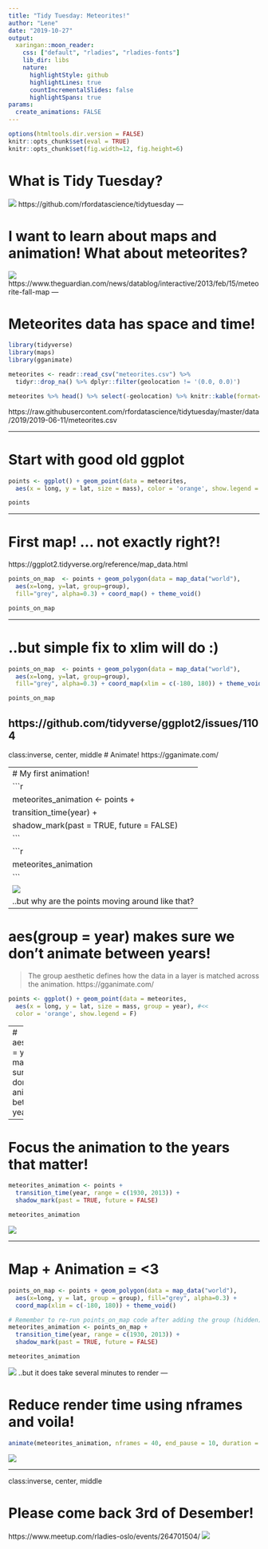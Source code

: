 ```yaml
---
title: "Tidy Tuesday: Meteorites!"
author: "Lene"
date: "2019-10-27"
output:
  xaringan::moon_reader:
    css: ["default", "rladies", "rladies-fonts"]
    lib_dir: libs
    nature:
      highlightStyle: github
      highlightLines: true
      countIncrementalSlides: false
      highlightSpans: true
params:
  create_animations: FALSE
---
```


```r
options(htmltools.dir.version = FALSE)
knitr::opts_chunk$set(eval = TRUE)
knitr::opts_chunk$set(fig.width=12, fig.height=6) 
```

# What is Tidy Tuesday?
![](https://github.com/rfordatascience/tidytuesday/blob/master/static/tt_logo.png?raw=true)
https://github.com/rfordatascience/tidytuesday
---

# I want to learn about maps and animation! What about meteorites?
![](guardian.png)
https://www.theguardian.com/news/datablog/interactive/2013/feb/15/meteorite-fall-map
---

# Meteorites data has space and time!
```r
library(tidyverse)
library(maps)
library(gganimate)

meteorites <- readr::read_csv("meteorites.csv") %>% 
  tidyr::drop_na() %>% dplyr::filter(geolocation != '(0.0, 0.0)')
```
```r
meteorites %>% head() %>% select(-geolocation) %>% knitr::kable(format='html')
```
https://raw.githubusercontent.com/rfordatascience/tidytuesday/master/data/2019/2019-06-11/meteorites.csv

---

# Start with good old ggplot
```r
points <- ggplot() + geom_point(data = meteorites, 
  aes(x = long, y = lat, size = mass), color = 'orange', show.legend = F)
```
```r
points
```

---

# First map! ... not exactly right?!
https://ggplot2.tidyverse.org/reference/map_data.html

```r
points_on_map  <- points + geom_polygon(data = map_data("world"), 
  aes(x=long, y=lat, group=group),
  fill="grey", alpha=0.3) + coord_map() + theme_void()
```
```r
points_on_map
```
---

# ..but simple fix to xlim will do :)
```r
points_on_map  <- points + geom_polygon(data = map_data("world"), 
  aes(x=long, y=lat, group=group),
  fill="grey", alpha=0.3) + coord_map(xlim = c(-180, 180)) + theme_void()
```
```r
points_on_map
```
https://github.com/tidyverse/ggplot2/issues/1104
---
class:inverse, center, middle
# Animate!
https://gganimate.com/

---
# My first animation!
```r
meteorites_animation <- points +
  transition_time(year) +
  shadow_mark(past = TRUE, future = FALSE)
```
```r
meteorites_animation
```
![](rladies_oslo_2019_10_28_files/figure-html/first_animation_out-1.gif)
..but why are the points moving around like that?
---

# aes(group = year) makes sure we don't animate between years!
>The group aesthetic defines how the data in a layer is matched across the animation. https://gganimate.com/

```r
points <- ggplot() + geom_point(data = meteorites, 
  aes(x = long, y = lat, size = mass, group = year), #<<
  color = 'orange', show.legend = F)
```
---
# aes(group = year) makes sure we don't animate between years!
```r
meteorites_animation <- points +
  transition_time(year) +
  shadow_mark(past = TRUE, future = FALSE)
```
```r
meteorites_animation
```
![](rladies_oslo_2019_10_28_files/figure-html/group_points_out-1.gif)

---

# Focus the animation to the years that matter!

```r
meteorites_animation <- points +
  transition_time(year, range = c(1930, 2013)) +
  shadow_mark(past = TRUE, future = FALSE)
```
```r
meteorites_animation
```
![](rladies_oslo_2019_10_28_files/figure-html/focus_out-1.gif)

---

# Map + Animation = <3

```r
points_on_map <- points + geom_polygon(data = map_data("world"),
  aes(x=long, y = lat, group = group), fill="grey", alpha=0.3) + 
  coord_map(xlim = c(-180, 180)) + theme_void()
```
```r
# Remember to re-run points_on_map code after adding the group (hidden)
meteorites_animation <- points_on_map +
  transition_time(year, range = c(1930, 2013)) +
  shadow_mark(past = TRUE, future = FALSE)
```
```r
meteorites_animation
```
![](rladies_oslo_2019_10_28_files/figure-html/map_4min_out-1.gif)
..but it does take several minutes to render
---

# Reduce render time using nframes and voila!
```r
animate(meteorites_animation, nframes = 40, end_pause = 10, duration = 10)
```
![](rladies_oslo_2019_10_28_files/figure-html/final-1.gif)


---


class:inverse, center, middle

# Please come back 3rd of Desember!
https://www.meetup.com/rladies-oslo/events/264701504/
![](https://secure.meetupstatic.com/photos/event/3/1/f/8/highres_484752792.jpeg)